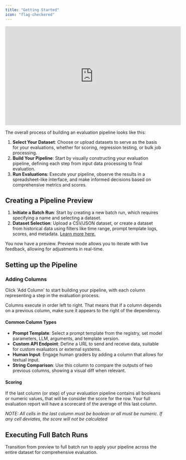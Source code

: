 ```yaml
---
title: "Getting Started"
icon: "flag-checkered"
---
```


<iframe width="560" height="315" src="https://www.youtube.com/embed/8hW-OjwpwMk" title="YouTube video player" frameborder="0" allow="accelerometer; autoplay; clipboard-write; encrypted-media; gyroscope; picture-in-picture" allowfullscreen></iframe>

The overall process of building an evaluation pipeline looks like this:

1. **Select Your Dataset**: Choose or upload datasets to serve as the basis for your evaluations, whether for scoring, regression testing, or bulk job processing.
2. **Build Your Pipeline**: Start by visually constructing your evaluation pipeline, defining each step from input data processing to final evaluation.
3. **Run Evaluations**: Execute your pipeline, observe the results in a spreadsheet-like interface, and make informed decisions based on comprehensive metrics and scores.

## Creating a Pipeline Preview

1. **Initiate a Batch Run**: Start by creating a new batch run, which requires specifying a name and selecting a dataset.
2. **Dataset Selection**: Upload a CSV/JSON dataset, or create a dataset from historical data using filters like time range, prompt template logs, scores, and metadata. [Learn more here.](/features/evaluations/datasets)

You now have a preview. Preview mode allows you to iterate with live feedback, allowing for adjustments in real-time.

## Setting up the Pipeline

### Adding Columns

Click 'Add Column' to start building your pipeline, with each column representing a step in the evaluation process.

Columns execute in order left to right. That means that if a column depends on a previous column, make sure it appears to the right of the dependency.

#### Common Column Types

- **Prompt Template**: Select a prompt template from the registry, set model parameters, LLM, arguments, and template version.
- **Custom API Endpoint**: Define a URL to send and receive data, suitable for custom evaluators or external systems.
- **Human Input**: Engage human graders by adding a column that allows for textual input.
- **String Comparison**: Use this column to compare the outputs of two previous columns, showing a visual diff when relevant.

#### Scoring

If the last column (or step) of your evaluation pipeline contains all booleans or numeric values, that will be consider the score for the row. Your full evaluation report will have a scorecard of the average of this last column.

_NOTE: All cells in the last column must be boolean or all must be numeric. If any cell deviates, the score will not be calculated_

## Executing Full Batch Runs

Transition from preview to full batch run to apply your pipeline across the entire dataset for comprehensive evaluation.
